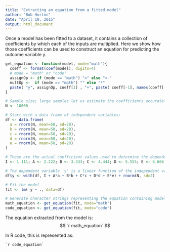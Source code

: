 ```yaml
---
title: "Extracting an equation from a fitted model"
author: "Bob Horton"
date: "April 10, 2015"
output: html_document
---
```


Once a model has been fitted to a dataset, it contains a collection of coefficients by which each of the inputs are multiplied. Here we show how those coefficients can be used to construct an equation for predicting the outcome variable y.

```r

get_equation <- function(model, mode="math"){
  coeff <- format(coef(model), digits=4)
  # mode = "math" or "code"
  assignOp <- if (mode == "math") "=" else "<-"
  multOp <-  if (mode == "math") "" else "*"
  paste( "y", assignOp, coeff[1] , "+", paste( coeff[-1], names(coeff[-1]), sep=multOp, collapse=" + "))
}

# Sample size; large samples let us estimate the coefficients accurately
N <- 10000

# Start with a data frame of independent variables:
df <- data.frame(
  a = rnorm(N, mean=50, sd=20),
  b = rnorm(N, mean=50, sd=20),
  c = rnorm(N, mean=50, sd=20),
  d = rnorm(N, mean=50, sd=20),
  e = rnorm(N, mean=50, sd=20)
)

# These are the actual coefficient values used to determine the dependent variable:
I <- 1.111; A <- 2.222; B <- 3.333; C <- 4.444; D <- 5.555; E <- 6.666

# The dependent variable 'y' is a linear function of the independent variables:
df$y <- with(df, I + A*a + B*b + C*c + D*d + E*e) + rnorm(N, sd=2)

# Fit the model
fit <- lm( y ~ ., data=df)

# Generate character strings representing the equation containing model coefficients:
math_equation <- get_equation(fit, mode="math")
code_equation <- get_equation(fit, mode="code")
```

The equation extracted from the model is:
$$
`r math_equation`
$$

In R code, this is represented as:
```
`r code_equation`
```